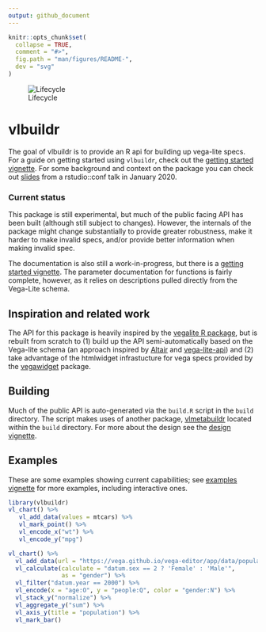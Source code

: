 ```yaml
---
output: github_document
---
```


<!-- README.md is generated from README.Rmd. Please edit that file -->

```r
knitr::opts_chunk$set(
  collapse = TRUE,
  comment = "#>",
  fig.path = "man/figures/README-",
  dev = "svg"
)
```

<!-- badges: start -->
![Lifecycle](https://img.shields.io/badge/lifecycle-experimental-orange.svg)

<!-- badges: end -->

# vlbuildr

The goal of vlbuildr is to provide an R api for building up vega-lite specs. For a guide on getting started using `vlbuildr`, check out the [getting started vignette](https://vegawidget.github.io/vlbuildr/articles/articles/introduction.html). For some background and context on the package you can check out [slides](https://docs.google.com/presentation/d/e/2PACX-1vRUDiM3DaPjYP5b1BafSraf8GWwJk_jy6YV_l9lZgeBVwKDSfqiHcTn8M-Qm-6U7frMX7SLqQthJxah/pub?start=false&loop=false&delayms=3000) from a rstudio::conf talk in January 2020.

### Current status

This package is still experimental, but much of the public facing API has been built (although still subject to changes). However, the internals of the package might change substantially to provide greater robustness, make it harder to make invalid specs, and/or provide better information when making invalid spec.

The documentation is also still a work-in-progress, but there is a [getting started vignette](https://vegawidget.github.io/vlbuildr/articles/articles/introduction.html). The parameter documentation for functions is fairly complete, however, as it relies on descriptions pulled directly from the Vega-Lite schema.  

## Inspiration and related work

The API for this package is heavily inspired by the [vegalite R package](https://github.com/hrbrmstr/vegalite), but is rebuilt from scratch to (1) build up the API semi-automatically based on the Vega-lite schema (an approach inspired by [Altair](https://github.com/altair-viz/altair) and [vega-lite-api](https://github.com/vega/vega-lite-api)) and (2) take advantage of the htmlwidget infrastucture for vega specs provided by the [vegawidget](https://github.com/vegawidget/vegawidget) package.

## Building

Much of the public API is auto-generated via the `build.R` script in the `build` directory. The script makes uses of another package, [vlmetabuildr](https://github.com/vegawidget/vlbuildr/tree/master/build/vlmetabuildr) located within the `build` directory. For more about the design see the [design vignette](https://vegawidget.github.io/vlbuildr/articles/design.html).

## Examples

These are some examples showing current capabilities; see [examples vignette](https://vegawidget.github.io/vlbuildr/articles/articles/examples.html) for more examples, including interactive ones.

```r
library(vlbuildr)
vl_chart() %>%
   vl_add_data(values = mtcars) %>%
   vl_mark_point() %>%
   vl_encode_x("wt") %>%
   vl_encode_y("mpg") 
```

```r
vl_chart() %>%
  vl_add_data(url = "https://vega.github.io/vega-editor/app/data/population.json") %>%
  vl_calculate(calculate = "datum.sex == 2 ? 'Female' : 'Male'", 
               as = "gender") %>%
  vl_filter("datum.year == 2000") %>%
  vl_encode(x = "age:O", y = "people:Q", color = "gender:N") %>%
  vl_stack_y("normalize") %>%
  vl_aggregate_y("sum") %>%
  vl_axis_y(title = "population") %>%
  vl_mark_bar() 
```


